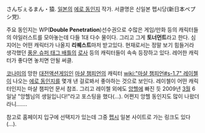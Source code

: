 さんぢぇるまん・猿. [[일본]]의 [[에로 동인지]] 작가. 서클명은 신일본 펩시당(新日本ペプシ党).

주요 동인지는 WP('''Double Penetration''')선수권으로 수많은 게임/만화 등의 캐릭터들의 야일러스트를 모아놓는데 다들 1대 다수 물이다. 그리고 그게 '''토너먼트'''라고 한다. 심지어는 어떤 캐릭터가 나올지 '''리퀘스트'''마저 받고있다.  현재로서는 정말 보기 힘들거라 생각했던 [[풍운 슈퍼 태그 배틀]]의 [[로사]] 등의 캐릭터들이 속속 등장하고 있다. 레어한 캐릭터가 좋다면 놓치면 안될 써클.

[[코나미]]의 망한 [[대전액션게임]]인 [[마샬 챔피언]]의 캐릭터 [[wiki:"마샬 챔피언#s-1.7" 레이첼]]이 나오는 [[에로 동인지]]를 몇개 낸 걸로봐서 좋아하는 것으로 보인다. 레이첼이 어떤 캐릭터인지는 마샬 챔피언 문서 참조. 그리고 레이첼 외에도 [[앙헬]]에 빠진 듯 2009년 [[3월]] 6일날 "앙헬님의 생일입니다!"라고 포스팅을 했다(…). 어쩐지 앙헬 동인지도 많이 나왔더라니…….

참고로 홈페이지 입구에 선택지가 있는데 그중 [[펩시]] 일본 사이트로 가는 링크도 있다(…).

